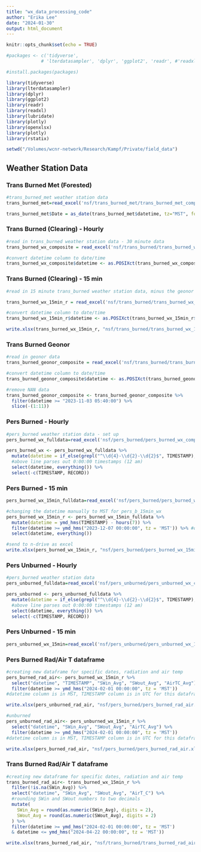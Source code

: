 ```yaml
---
title: "wx_data_processing_code"
author: "Erika Lee"
date: "2024-01-30"
output: html_document
---
```


```r
knitr::opts_chunk$set(echo = TRUE)
```

```r
#packages <- c('tidyverse',
             # 'lterdatasampler', 'dplyr', 'ggplot2', 'readr', #'readxl', 'lubridate', 'plotly', 'openxlsx', 'plotly')

#install.packages(packages)

library(tidyverse)
library(lterdatasampler)
library(dplyr)
library(ggplot2)
library(readr)
library(readxl)
library(lubridate)
library(plotly)
library(openxlsx)
library(plotly)
library(rstatix)

setwd("/Volumes/wcnr-network/Research/Kampf/Private/field_data")
```

## Weather Station Data

### Trans Burned Met (Forested)

```r
#trans_burned_met weather station data
trans_burned_met=read_excel('nsf/trans_burned_met/trans_burned_met_composite.xlsx')

trans_burned_met$Date = as_date(trans_burned_met$datetime, tz="MST", format="%m/%d/%Y %H:%M")
```

### Trans Burned (Clearing) - Hourly

```r
#read in trans_burned weather station data - 30 minute data
trans_burned_wx_composite = read_excel('nsf/trans_burned/trans_burned_wx_composite.xlsx')

#convert datetime column to date/time
trans_burned_wx_composite$datetime <- as.POSIXct(trans_burned_wx_composite$datetime, tz = "MST", format = "%m/%d/%Y %H:%M")
```

### Trans Burned (Clearing) - 15 min

```r
#read in 15 minute trans_burned weather station data, minus the geonor data

trans_burned_wx_15min_r = read_excel('nsf/trans_burned/trans_burned_wx_15min.xlsx')

#convert datetime column to date/time
trans_burned_wx_15min_r$datetime <- as.POSIXct(trans_burned_wx_15min_r$datetime, tz = "MST", format = "%m/%d/%Y %H:%M")

write.xlsx(trans_burned_wx_15min_r, "nsf/trans_burned/trans_burned_wx_15min_r.xlsx")
```

### Trans Burned Geonor

```r
#read in geonor data
trans_burned_geonor_composite = read_excel('nsf/trans_burned/trans_burned_geonor_composite.xlsx')

#convert datetime column to date/time
trans_burned_geonor_composite$datetime <- as.POSIXct(trans_burned_geonor_composite$datetime, tz = "MST", format = "%m/%d/%Y %H:%M")

#remove NAN data
trans_burned_geonor_composite <- trans_burned_geonor_composite %>%
  filter(datetime >= "2023-11-03 05:40:00") %>%
  slice(-(1:11))
```

### Pers Burned - Hourly

```r
#pers_burned weather station data - set up
pers_burned_wx_fulldata=read_excel('nsf/pers_burned/pers_burned_wx_composite.xlsx')

pers_burned_wx <- pers_burned_wx_fulldata %>%
  mutate(datetime = if_else(grepl("^\\d{4}-\\d{2}-\\d{2}$", TIMESTAMP), ymd(TIMESTAMP), ymd_hms(TIMESTAMP))) %>%
  #above line parses out 0:00:00 timestamps (12 am)
  select(datetime, everything()) %>%
  select(-c(TIMESTAMP, RECORD))
```

### Pers Burned - 15 min

```r
pers_burned_wx_15min_fulldata=read_excel('nsf/pers_burned/pers_burned_wx_15min_composite.xlsx')

#changing the datetime manually to MST for pers_b_15min_wx
pers_burned_wx_15min_r <- pers_burned_wx_15min_fulldata %>%
  mutate(datetime = ymd_hms(TIMESTAMP) - hours(7)) %>%
  filter(datetime >= ymd_hms("2023-12-07 00:00:00", tz = 'MST')) %>% #datetime <= ymd_hms("2024-01-21 00:00:00", tz = 'MST')) %>%
  select(datetime, everything())

#send to n-drive as excel
write.xlsx(pers_burned_wx_15min_r, "nsf/pers_burned/pers_burned_wx_15min_r.xlsx")
```

### Pers Unburned - Hourly

```r
#pers_burned weather station data
pers_unburned_fulldata=read_excel('nsf/pers_unburned/pers_unburned_wx_composite.xlsx')

pers_unburned <- pers_unburned_fulldata %>%
  mutate(datetime = if_else(grepl("^\\d{4}-\\d{2}-\\d{2}$", TIMESTAMP), ymd(TIMESTAMP), ymd_hms(TIMESTAMP))) %>%
  #above line parses out 0:00:00 timestamps (12 am)
  select(datetime, everything()) %>%
  select(-c(TIMESTAMP, RECORD))
```

### Pers Unburned - 15 min

```r
pers_unburned_wx_15min=read_excel('nsf/pers_unburned/pers_unburned_wx_15min_r.xlsx')
```

### Pers Burned Rad/Air T dataframe

```r
#creating new dataframe for specific dates, radiation and air temp
pers_burned_rad_air<- pers_burned_wx_15min_r %>%
  select("datetime", "TIMESTAMP", "SWin_Avg", "SWout_Avg", "AirTC_Avg") %>%
  filter(datetime >= ymd_hms("2024-02-01 00:00:00", tz = 'MST'))
#datetime column is in MST, TIMESTAMP column is in UTC for this dataframe

write.xlsx(pers_unburned_rad_air, "nsf/pers_burned/pers_burned_rad_air.xlsx")
```

```r
#unburned
pers_unburned_rad_air<- pers_unburned_wx_15min_r %>%
  select("datetime", "SWin_Avg", "SWout_Avg", "AirTC_Avg") %>%
  filter(datetime >= ymd_hms("2024-02-01 00:00:00", tz = 'MST'))
#datetime column is in MST, TIMESTAMP column is in UTC for this dataframe

write.xlsx(pers_burned_rad_air, "nsf/pers_burned/pers_burned_rad_air.xlsx")
```

### Trans Burned Rad/Air T dataframe

```r
#creating new dataframe for specific dates, radiation and air temp
trans_burned_rad_air<- trans_burned_wx_15min_r %>%
  filter(!is.na(SWin_Avg)) %>%
  select("datetime", "SWin_Avg", "SWout_Avg", "AirT_C") %>%
  #rounding SWin and SWout numbers to two decimals
  mutate(
    SWin_Avg = round(as.numeric(SWin_Avg), digits = 2),
    SWout_Avg = round(as.numeric(SWout_Avg), digits = 2)
  ) %>%
  filter(datetime >= ymd_hms("2024-02-01 00:00:00", tz = 'MST')
  & datetime <= ymd_hms("2024-04-22 00:00:00", tz = 'MST'))

write.xlsx(trans_burned_rad_air, "nsf/trans_burned/trans_burned_rad_air.xlsx")
```

